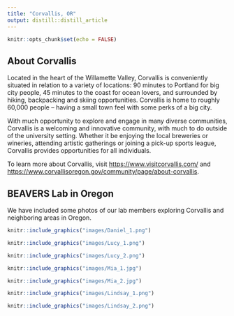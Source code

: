 ```yaml
---
title: "Corvallis, OR"
output: distill::distill_article
---
```


```r
knitr::opts_chunk$set(echo = FALSE)
```

## About Corvallis

Located in the heart of the Willamette Valley, Corvallis is conveniently situated in relation to a variety of locations: 90 minutes to Portland for big city people, 45 minutes to the coast for ocean lovers, and surrounded by hiking, backpacking and skiing opportunities. Corvallis is home to roughly 60,000 people -- having a small town feel with some perks of a big city.

With much opportunity to explore and engage in many diverse communities, Corvallis is a welcoming and innovative community, with much to do outside of the university setting. Whether it be enjoying the local breweries or wineries, attending artistic gatherings or joining a pick-up sports league, Corvallis provides opportunities for all individuals.

To learn more about Corvallis, visit <https://www.visitcorvallis.com/> and <https://www.corvallisoregon.gov/community/page/about-corvallis>.

## BEAVERS Lab in Oregon

We have included some photos of our lab members exploring Corvallis and neighboring areas in Oregon.

:::float-image
```r
knitr::include_graphics("images/Daniel_1.png")
```
:::

:::float-image
```r
knitr::include_graphics("images/Lucy_1.png")
```
:::

:::float-image
```r
knitr::include_graphics("images/Lucy_2.png")
```
:::


:::float-image
```r
knitr::include_graphics("images/Mia_1.jpg")
```
:::


:::float-image
```r
knitr::include_graphics("images/Mia_2.jpg")
```
:::

:::float-image
```r
knitr::include_graphics("images/Lindsay_1.png")
```
:::

:::float-image
```r
knitr::include_graphics("images/Lindsay_2.png")
```
:::